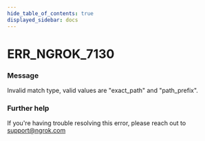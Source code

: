 ```yaml
---
hide_table_of_contents: true
displayed_sidebar: docs
---
```



# ERR_NGROK_7130

### Message

Invalid match type, valid values are "exact_path" and "path_prefix".

<ErrorDetails error="err_ngrok_7130" />

### Further help

If you're having trouble resolving this error, please reach out to [support@ngrok.com](mailto:support@ngrok.com?subject=Help%20with%20ERR_NGROK_7130)
